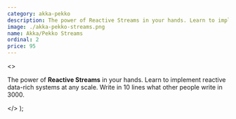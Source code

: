 ```yaml
---
category: akka-pekko
description: The power of Reactive Streams in your hands. Learn to implement reactive data-rich systems at any scale. Write in 10 lines what other people write in 3000.
image: ./akka-pekko-streams.png
name: Akka/Pekko Streams
ordinal: 2
price: 95
---
```


  <>
    <p>
      The power of <strong>Reactive Streams</strong> in your hands. Learn to
      implement reactive data-rich systems at any scale. Write in 10 lines what
      other people write in 3000.
    </p>
  </>
);

